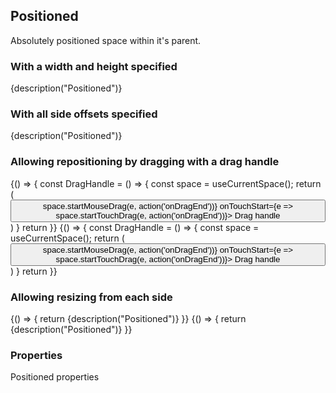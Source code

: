 
<CommonHeader />

<Meta title="Components/Positioned" component={Positioned} />

## Positioned

Absolutely positioned space within it's parent.

### With a width and height specified

<Preview>
	<Story name="With size">
		<ViewPort>
			<Positioned style={green} left={200} top={200} width={400} height={300}>
				{description("Positioned")}
			</Positioned>
		</ViewPort>
	</Story>
</Preview>

### With all side offsets specified

<Preview>
	<Story name="Without size">
		<ViewPort>
			<Positioned style={green} left={200} top={200} right={200} bottom={200} trackSize={true}>
				{description("Positioned")}
			</Positioned>
		</ViewPort>
	</Story>
</Preview>

### Allowing repositioning by dragging with a drag handle

<Preview>
	<Story name="With drag handle (width/height specified)">
		{() => {
			const DragHandle = () => {
				const space = useCurrentSpace();
				return (
					<Centered>
						<button onMouseDown={e => space.startMouseDrag(e, action('onDragEnd'))} onTouchStart={e => space.startTouchDrag(e, action('onDragEnd'))}>
							Drag handle
						</button>
					</Centered>
				)
			}
			return <ViewPort>
				<Positioned style={green} left={200} top={200} width={400} height={300} trackSize={true} resizable={[ ResizeType.Left, ResizeType.Top, ResizeType.Bottom, ResizeType.Right ]} onResizeStart={action('onResizeStart')} onResizeEnd={action('onResizeEnd')}>
					<DragHandle />
				</Positioned>
			</ViewPort>
		}}
	</Story>
</Preview>

<Preview>
	<Story name="With drag handle (top/right/bottom/left specified)">
		{() => {
			const DragHandle = () => {
				const space = useCurrentSpace();
				return (
					<Centered>
						<button onMouseDown={e => space.startMouseDrag(e, action('onDragEnd'))} onTouchStart={e => space.startTouchDrag(e, action('onDragEnd'))}>
							Drag handle
						</button>
					</Centered>
				)
			}
			return <ViewPort>
				<Positioned style={green} left={200} top={200} right={200} bottom={200} trackSize={true} resizable={[ ResizeType.Left, ResizeType.Top, ResizeType.Bottom, ResizeType.Right ]} onResizeStart={action('onResizeStart')} onResizeEnd={action('onResizeEnd')}>
					<DragHandle />
				</Positioned>
			</ViewPort>
		}}
	</Story>
</Preview>

### Allowing resizing from each side

<Preview>
	<Story name="With resize handles (width/height specified)">
		{() => {
			return <ViewPort>
				<Positioned style={green} left={200} top={200} width={400} height={300} trackSize={true} resizable={[ ResizeType.Left, ResizeType.Top, ResizeType.Bottom, ResizeType.Right ]} onResizeStart={action('onResizeStart')} onResizeEnd={action('onResizeEnd')}>
					{description("Positioned")}
				</Positioned>
			</ViewPort>
		}}
	</Story>
</Preview>

<Preview>
	<Story name="With resize handles (top/right/bottom/left specified)">
		{() => {
			return <ViewPort>
				<Positioned style={green} left={200} top={200} right={200} bottom={200} trackSize={true} resizable={[ ResizeType.Left, ResizeType.Top, ResizeType.Bottom, ResizeType.Right ]} onResizeStart={action('onResizeStart')} onResizeEnd={action('onResizeEnd')}>
					{description("Positioned")}
				</Positioned>
			</ViewPort>
		}}
	</Story>
</Preview>

### Properties

<Story name="Properties">
	<PropsTable>
		<PropsHeader>Positioned properties</PropsHeader>
		<Prop name="bottom" type="number | string" description="Bottom offset from edge of parent space." />
		<Prop name="left" type="number | string" description="Left offset from edge of parent space." />
		<Prop name="right" type="number | string" description="Right offset from edge of parent space." />
		<Prop name="top" type="number | string" description="Top offset from edge of parent space." />
		<Prop name="width" type="number | string" description="Width of space" />
		<Prop name="height" type="number | string" description="Height of space" />
		<StandardProps />
	</PropsTable>
</Story>